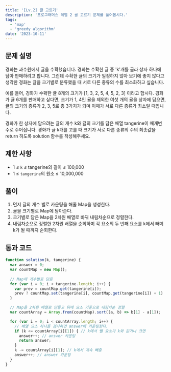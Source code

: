 ```yaml
---
title: '[Lv.2] 귤 고르기'
description: '프로그래머스 레벨 2 귤 고르기 문제를 풀어봅시다.'
tags:
  - 'map'
  - 'greedy algorithm'
date: '2023-10-11'
---
```


## 문제 설명
경화는 과수원에서 귤을 수확했습니다.
경화는 수확한 귤 중 'k'개를 골라 상자 하나에 담아 판매하려고 합니다.
그런데 수확한 귤의 크기가 일정하지 않아 보기에 좋지 않다고 생각한 경화는
귤을 크기별로 분류했을 때 서로 다른 종류의 수를 최소화하고 싶습니다.

예를 들어, 경화가 수확한 귤 8개의 크기가 [1, 3, 2, 5, 4, 5, 2, 3] 이라고 합시다.
경화가 귤 6개를 판매하고 싶다면, 크기가 1, 4인 귤을 제외한 여섯 개의 귤을 상자에 담으면,
귤의 크기의 종류가 2, 3, 5로 총 3가지가 되며 이때가 서로 다른 종류가 최소일 때입니다.

경화가 한 상자에 담으려는 귤의 개수 k와 귤의 크기를 담은 배열 tangerine이 매개변수로 주어집니다.
경화가 귤 k개를 고를 때 크기가 서로 다른 종류의 수의 최솟값을 return 하도록 solution 함수를 작성해주세요.


## 제한 사항
- 1 ≤ `k` ≤ tangerine의 길이 ≤ 100,000
- 1 ≤ `tangerine`의 원소 ≤ 10,000,000


## 풀이
1. 먼저 귤의 개수 별로 카운팅을 해줄 Map을 생성한다.
2. 귤을 크기별로 Map에 담아준다.
3. 크기별로 담은 Map을 2차원 배열로 바꿔 내림차순으로 정렬한다.
4. 내림차순으로 정렬한 2차원 배열을 순회하며 각 요소의 두 번째 요소를 k에서 빼며 k가 될 때까지 순회한다.


## 통과 코드
```js
function solution(k, tangerine) {
  var answer = 0;
  var countMap = new Map();
  
  // Map에 개수별로 담음
  for (var i = 0; i < tangerine.length; i++) {
    var prev = countMap.get(tangerine[i]);
    prev ? countMap.set(tangerine[i], countMap.get(tangerine[i]) + 1) : countMap.set(tangerine[i], 1);
  }

  // Map을 2차원 배열로 만들고 뒤에 요소 기준으로 내림차순 정렬
  var countArray = Array.from(countMap).sort((a, b) => b[1] - a[1]);

  for (var i = 0; i < countArray.length; i++) {
    // 배열 요소 하나를 검사하면 answer에 카운팅한다.
    if (k <= countArray[i][1]) { // k에서 뺄 요소가 k와 같거나 크면
      answer++; // answer 카운팅
      return answer;
    }
    k -= countArray[i][1]; // k에서 계속 빼줌
    answer++; // answer 카운팅
  }
}
```